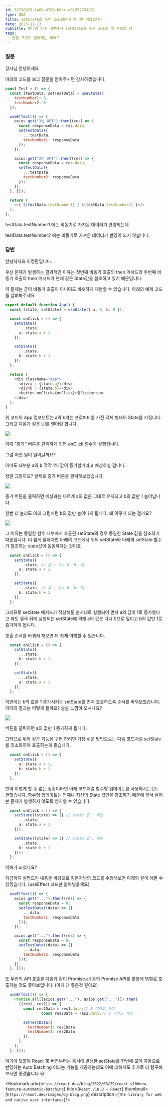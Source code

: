 ```yaml
---
id: 52738225-1a09-4798-b0cc-e81252763201
type: QNA
title: setState를 두번 호출했는데 하나만 적용됩니다
date: 2023-11-13
subtitle: 하나의 함수 내부에서 setState를 두번 호출할 때 주의할 점
tags: 
 - 한입 크기로 잘라먹는 리액트
---
```



### 질문


강사님 안녕하세요


아래의 코드를 보고 질문을 받아주시면 감사하겠습니다.


```javascript
const Test = () => {
  const [testData, setTestData] = useState({
    testNumber1: 0,
    testNumber2: 0
  });

  useEffect(() => {
    axios.get("1번 API").then((res) => {
      const responseData = res.data;
      setTestData({
        ...testData,
        testNumber1: responseData
      });
    });

    axios.get("2번 API").then((res) => {
      const responseData = res.data;
      setTestData({
        ...testData,
        testNumber2: responseData
      });
    });
  }, []);

  return (
    <>{`${testData.testNumber1} / ${testData.testNumber2}`}</>
  );
};
```


testData.testNumber1 에는 비동기로 가져온 데이터가 반영되는데


testData.testNumber2 에는 비동기로 가져온 데이터가 반영이 되지 않습니다.


<Blank/>


<Blank/>


### 답변


안녕하세요 이정환입니다.


우선 문제가 발생하는 결과적인 이유는 첫번째 비동기 호출의 then 메서드와 두번째 비동기 호출의 then 메서드가 현재 같은 State값을 참조하고 있기 때문입니다.


이 문제는 굳이 비동기 호출이 아니여도 비슷하게 재현할 수 있습니다. 아래의 예제 코드를 살펴봐주세요


```javascript
export default function App() {
  const [state, setState] = useState({ a: 0, b: 0 });

  const onClick = () => {
    setState({
      ...state,
      a: state.a + 1
    });

    setState({
      ...state,
      b: state.b + 1
    });
  };

  return (
    <div className="App">
      <div>a : {state.a}</div>
      <div>b : {state.b}</div>
      <button onClick={onClick}>증가</button>
    </div>
  );
}

```


위 코드의 App 컴포넌트는 a와 b라는 프로퍼티를 가진 객체 형태의 State를 가집니다. 그리고 다음과 같은 UI를 렌더링 합니다.


![](https://cdn.inflearn.com/public/files/posts/af2136c7-20f2-4505-8752-8185773c5b19/image.png)


이때 "증가" 버튼을 클릭하게 되면 onClick 함수가 실행됩니다. 


그럼 어떤 일이 일어날까요?


아마도 대부분 a와 b 각각 1씩 값이 증가할거라고 예상하실 겁니다. 


정말 그럴까요? 실제로 증가 버튼을 클릭해보겠습니다.


![](https://cdn.inflearn.com/public/files/posts/5ad4075b-5df6-462c-99a9-900460644f04/image.png)


증가 버튼을 클릭하면 예상과는 다르게 a의 값은 그대로 유지되고 b의 값만 1 늘어납니다.


한번 더 눌러도 아래 그림처럼 b의 값만 늘어나게 됩니다. 왜 이렇게 되는 걸까요?


![](https://cdn.inflearn.com/public/files/posts/6ef35db5-c5d3-484f-a71b-c57b298ba70f/image.png)


그 이유는 동일한 함수 내부에서 호출된 setState의 경우 동일한 State 값을 참조하기 때문입니다. 더 쉽게 말하자면 아래의 코드에서 위의 setState와 아래의 setState 함수가 참조하는 state값이 동일하다는 것이죠


```javascript
  const onClick = () => {
    setState({
      ...state, // 값 : {a: 0, b: 0}
      a: state.a + 1
    });

    setState({
      ...state, // 값 : {a: 0, b: 0}
      b: state.b + 1
    });
  };
```


그러므로 setState 메서드가 작성해둔 순서대로 실행되어 먼저 a의 값이 1로 증가했다고 해도 결국 뒤에 실행되는 setState에 의해 a의 값은 다시 0으로 덮이고 b의 값만 1로 증가하게 됩니다.


호출 순서를 바꿔서 해보면 더 쉽게 이해할 수 있습니다.


```javascript
  const onClick = () => {
    setState({
      ...state,
      b: state.b + 1
    });

    setState({
      ...state,
      a: state.a + 1
    });
  };
```


이번에는 b의 값을 1 증가시키는 setState를 먼저 호출하도록 순서를 바꿔보았습니다. 이때의 결과는 어떻게 될까요? 슬슬 느낌이 오시나요?


![](https://cdn.inflearn.com/public/files/posts/f4dd2640-2c8d-4d31-902b-e22c89ea2800/image.png)


버튼을 클릭하면 a의 값만 1 증가하게 됩니다.


그러므로 위와 같은 기능을 구현 하려면 가장 쉬운 방법으로는 다음 코드처럼 setState를 최소화하여 호출하는게 좋습니다.


```javascript
  const onClick = () => {
    setState({
      a: state.a + 1,
      b: state.b + 1
    });
  };
```


만약 이렇게 할 수 없는 상황이라면 아래 코드처럼 함수형 업데이트를 사용하시는것도 괜찮습니다. 함수형 업데이트는 언제나 최신의 State 값만을 참조하기 때문에 앞서 살펴본 문제가 발생하지 않도록 방지할 수 있습니다.


```javascript
  const onClick = () => {
    setState((state) => ({ // state 값 : 최신
      ...state,
      a: state.a + 1
    }));

    setState((state) => ({ // state 값 : 최신
      ...state,
      b: state.b + 1
    }));
  };
```


이해가 되셨나요?


지금까지 설명드린 내용을 바탕으로 질문자님의 코드를 수정해보면 아래와 같이 해볼 수 있겠습니다. (useEffect 코드만 붙여넣을게요)


```javascript
  useEffect(() => {
    axios.get("...").then((res) => {
      const responseData = 8;
      setTestData((data) => ({
        ...data,
        testNumber1: responseData
      }));
    });

    axios.get("...").then((res) => {
      const responseData = 8;
      setTestData((data) => ({
        ...data,
        testNumber2: responseData
      }));
    });
  }, []);
```


또 두번의 API 호출을 다음과 같이 Promise.all 등의 Promise API를 활용해 병렬로 호출하는 것도 좋아보입니다. (이게 더 좋은것 같아요)


```javascript
  useEffect(() => {
    Promise.all([axios.get("..."), axios.get("...")]).then(
      ([res1, res2]) => {
        const res1Data = res1.data;// 8 이라고 가정
				const res2Data = res2.data;// 8 이라고 가정

        setTestData({
          testNumber1: res1Data,
          testNumber2: res2Data
        });
      }
    );
  }, []);
```


<Blank/>


여기에 덧붙여 React 18 버전부터는 동시에 발생한 setState를 한번에 모아 자동으로 반영하는 Auto Batching 이라는 기능을 제공하는데요 이에 대해서도 추가로 더 탐구해보시면 좋겠습니다 😃


<Bookmark url={`https://react.dev/blog/2022/03/29/react-v18#new-feature-automatic-batching`} title={`React v18.0 – React`} thumbnail={`https://react.dev/images/og-blog.png`} description={`The library for web and native user interfaces`}/>


<Blank/>


